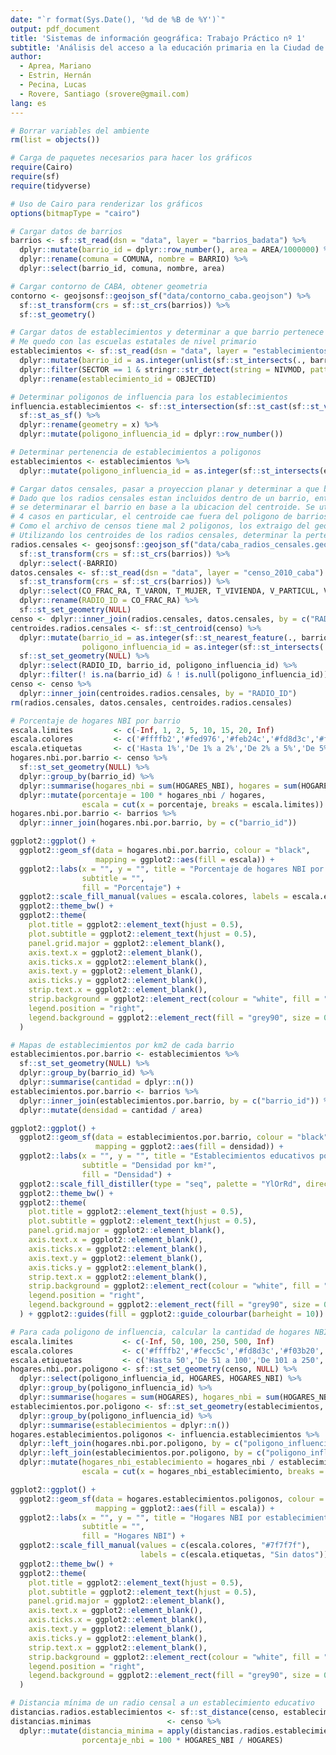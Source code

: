 ```yaml
---
date: "`r format(Sys.Date(), '%d de %B de %Y')`"
output: pdf_document
title: 'Sistemas de información geográfica: Trabajo Práctico nº 1'
subtitle: 'Análisis del acceso a la educación primaria en la Ciudad de Buenos Aires'
author: 
  - Aprea, Mariano
  - Estrin, Hernán
  - Pecina, Lucas
  - Rovere, Santiago (srovere@gmail.com)
lang: es
---
```


```r
# Borrar variables del ambiente
rm(list = objects())

# Carga de paquetes necesarios para hacer los gráficos
require(Cairo)
require(sf)
require(tidyverse)

# Uso de Cairo para renderizar los gráficos
options(bitmapType = "cairo")

# Cargar datos de barrios
barrios <- sf::st_read(dsn = "data", layer = "barrios_badata") %>%
  dplyr::mutate(barrio_id = dplyr::row_number(), area = AREA/1000000) %>%
  dplyr::rename(comuna = COMUNA, nombre = BARRIO) %>%
  dplyr::select(barrio_id, comuna, nombre, area)

# Cargar contorno de CABA, obtener geometria
contorno <- geojsonsf::geojson_sf("data/contorno_caba.geojson") %>%
  sf::st_transform(crs = sf::st_crs(barrios)) %>%
  sf::st_geometry()

# Cargar datos de establecimientos y determinar a que barrio pertenece cada uno de ellos
# Me quedo con las escuelas estatales de nivel primario
establecimientos <- sf::st_read(dsn = "data", layer = "establecimientos-educativos") %>%
  dplyr::mutate(barrio_id = as.integer(unlist(sf::st_intersects(., barrios)))) %>%
  dplyr::filter(SECTOR == 1 & stringr::str_detect(string = NIVMOD, pattern = "PriCom")) %>%
  dplyr::rename(establecimiento_id = OBJECTID)

# Determinar poligonos de influencia para los establecimientos
influencia.establecimientos <- sf::st_intersection(sf::st_cast(sf::st_voronoi(sf::st_union(establecimientos), contorno)), contorno) %>%
  sf::st_as_sf() %>%
  dplyr::rename(geometry = x) %>%
  dplyr::mutate(poligono_influencia_id = dplyr::row_number())

# Determinar pertenencia de establecimientos a poligonos
establecimientos <- establecimientos %>%
  dplyr::mutate(poligono_influencia_id = as.integer(sf::st_intersects(establecimientos, influencia.establecimientos)))

# Cargar datos censales, pasar a proyeccion planar y determinar a que barrio pertenece cada uno de ellos
# Dado que los radios censales estan incluidos dentro de un barrio, entonces para evitar problemas de proyeccion
# se determinarar el barrio en base a la ubicacion del centroide. Se utiliza st_nearest_feature porque para
# 4 casos en particular, el centroide cae fuera del poligono de barrios (por los "huecos" que tiene)
# Como el archivo de censos tiene mal 2 poligonos, los extraigo del geojson y luego hago join con los datos censales.
# Utilizando los centroides de los radios censales, determinar la pertenencia a los poligonos de influencia.
radios.censales <- geojsonsf::geojson_sf("data/caba_radios_censales.geojson") %>%
  sf::st_transform(crs = sf::st_crs(barrios)) %>%
  dplyr::select(-BARRIO)
datos.censales <- sf::st_read(dsn = "data", layer = "censo_2010_caba") %>%
  sf::st_transform(crs = sf::st_crs(barrios)) %>%
  dplyr::select(CO_FRAC_RA, T_VARON, T_MUJER, T_VIVIENDA, V_PARTICUL, V_COLECTIV) %>%
  dplyr::rename(RADIO_ID = CO_FRAC_RA) %>%
  sf::st_set_geometry(NULL)
censo <- dplyr::inner_join(radios.censales, datos.censales, by = c("RADIO_ID"))
centroides.radios.censales <- sf::st_centroid(censo) %>%
  dplyr::mutate(barrio_id = as.integer(sf::st_nearest_feature(., barrios)),
                poligono_influencia_id = as.integer(sf::st_intersects(., influencia.establecimientos))) %>%
  sf::st_set_geometry(NULL) %>%
  dplyr::select(RADIO_ID, barrio_id, poligono_influencia_id) %>%
  dplyr::filter(! is.na(barrio_id) & ! is.null(poligono_influencia_id))
censo <- censo %>%
  dplyr::inner_join(centroides.radios.censales, by = "RADIO_ID")
rm(radios.censales, datos.censales, centroides.radios.censales)
```

```r
# Porcentaje de hogares NBI por barrio
escala.limites         <- c(-Inf, 1, 2, 5, 10, 15, 20, Inf)
escala.colores         <- c('#ffffb2','#fed976','#feb24c','#fd8d3c','#fc4e2a','#e31a1c','#b10026')
escala.etiquetas       <- c('Hasta 1%','De 1% a 2%','De 2% a 5%','De 5% a 10%', 'De 10% a 15%', 'De 15% a 20%', 'Más de 20%')
hogares.nbi.por.barrio <- censo %>%
  sf::st_set_geometry(NULL) %>%
  dplyr::group_by(barrio_id) %>%
  dplyr::summarise(hogares_nbi = sum(HOGARES_NBI), hogares = sum(HOGARES)) %>%
  dplyr::mutate(porcentaje = 100 * hogares_nbi / hogares,
                escala = cut(x = porcentaje, breaks = escala.limites))
hogares.nbi.por.barrio <- barrios %>%
  dplyr::inner_join(hogares.nbi.por.barrio, by = c("barrio_id"))

ggplot2::ggplot() +
  ggplot2::geom_sf(data = hogares.nbi.por.barrio, colour = "black",
                   mapping = ggplot2::aes(fill = escala)) +
  ggplot2::labs(x = "", y = "", title = "Porcentaje de hogares NBI por barrio",
                subtitle = "",
                fill = "Porcentaje") +
  ggplot2::scale_fill_manual(values = escala.colores, labels = escala.etiquetas) +
  ggplot2::theme_bw() +
  ggplot2::theme(
    plot.title = ggplot2::element_text(hjust = 0.5),
    plot.subtitle = ggplot2::element_text(hjust = 0.5),
    panel.grid.major = ggplot2::element_blank(),
    axis.text.x = ggplot2::element_blank(),
    axis.ticks.x = ggplot2::element_blank(),
    axis.text.y = ggplot2::element_blank(),
    axis.ticks.y = ggplot2::element_blank(),
    strip.text.x = ggplot2::element_blank(),
    strip.background = ggplot2::element_rect(colour = "white", fill = "white"),
    legend.position = "right",
    legend.background = ggplot2::element_rect(fill = "grey90", size = 0.1, linetype = "solid", colour = "black")
  )
```

```r
# Mapas de establecimientos por km2 de cada barrio
establecimientos.por.barrio <- establecimientos %>%
  sf::st_set_geometry(NULL) %>%
  dplyr::group_by(barrio_id) %>%
  dplyr::summarise(cantidad = dplyr::n())
establecimientos.por.barrio <- barrios %>%
  dplyr::inner_join(establecimientos.por.barrio, by = c("barrio_id")) %>%
  dplyr::mutate(densidad = cantidad / area)

ggplot2::ggplot() +
  ggplot2::geom_sf(data = establecimientos.por.barrio, colour = "black",
                   mapping = ggplot2::aes(fill = densidad)) +
  ggplot2::labs(x = "", y = "", title = "Establecimientos educativos por barrio",
                subtitle = "Densidad por km²",
                fill = "Densidad") +
  ggplot2::scale_fill_distiller(type = "seq", palette = "YlOrRd", direction = 1) +
  ggplot2::theme_bw() +
  ggplot2::theme(
    plot.title = ggplot2::element_text(hjust = 0.5),
    plot.subtitle = ggplot2::element_text(hjust = 0.5),
    panel.grid.major = ggplot2::element_blank(),
    axis.text.x = ggplot2::element_blank(),
    axis.ticks.x = ggplot2::element_blank(),
    axis.text.y = ggplot2::element_blank(),
    axis.ticks.y = ggplot2::element_blank(),
    strip.text.x = ggplot2::element_blank(),
    strip.background = ggplot2::element_rect(colour = "white", fill = "white"),
    legend.position = "right",
    legend.background = ggplot2::element_rect(fill = "grey90", size = 0.1, linetype = "solid", colour = "black")
  ) + ggplot2::guides(fill = ggplot2::guide_colourbar(barheight = 10))
```

```r
# Para cada poligono de influencia, calcular la cantidad de hogares NBI por establecimiento
escala.limites           <- c(-Inf, 50, 100, 250, 500, Inf)
escala.colores           <- c('#ffffb2','#fecc5c','#fd8d3c','#f03b20','#bd0026')
escala.etiquetas         <- c('Hasta 50','De 51 a 100','De 101 a 250','De 250 a 500', 'Más de 500')
hogares.nbi.por.poligono <- sf::st_set_geometry(censo, NULL) %>%
  dplyr::select(poligono_influencia_id, HOGARES, HOGARES_NBI) %>%
  dplyr::group_by(poligono_influencia_id) %>%
  dplyr::summarise(hogares = sum(HOGARES), hogares_nbi = sum(HOGARES_NBI))
establecimientos.por.poligono <- sf::st_set_geometry(establecimientos, NULL) %>%
  dplyr::group_by(poligono_influencia_id) %>%
  dplyr::summarise(establecimientos = dplyr::n())
hogares.establecimientos.poligonos <- influencia.establecimientos %>%
  dplyr::left_join(hogares.nbi.por.poligono, by = c("poligono_influencia_id")) %>%
  dplyr::left_join(establecimientos.por.poligono, by = c("poligono_influencia_id")) %>%
  dplyr::mutate(hogares_nbi_establecimiento = hogares_nbi / establecimientos,
                escala = cut(x = hogares_nbi_establecimiento, breaks = escala.limites))

ggplot2::ggplot() +
  ggplot2::geom_sf(data = hogares.establecimientos.poligonos, colour = "black",
                   mapping = ggplot2::aes(fill = escala)) +
  ggplot2::labs(x = "", y = "", title = "Hogares NBI por establecimientos educativos",
                subtitle = "",
                fill = "Hogares NBI") +
  ggplot2::scale_fill_manual(values = c(escala.colores, "#7f7f7f"), 
                             labels = c(escala.etiquetas, "Sin datos")) +
  ggplot2::theme_bw() +
  ggplot2::theme(
    plot.title = ggplot2::element_text(hjust = 0.5),
    plot.subtitle = ggplot2::element_text(hjust = 0.5),
    panel.grid.major = ggplot2::element_blank(),
    axis.text.x = ggplot2::element_blank(),
    axis.ticks.x = ggplot2::element_blank(),
    axis.text.y = ggplot2::element_blank(),
    axis.ticks.y = ggplot2::element_blank(),
    strip.text.x = ggplot2::element_blank(),
    strip.background = ggplot2::element_rect(colour = "white", fill = "white"),
    legend.position = "right",
    legend.background = ggplot2::element_rect(fill = "grey90", size = 0.1, linetype = "solid", colour = "black")
  )
```

```r
# Distancia mínima de un radio censal a un establecimiento educativo
distancias.radios.establecimientos <- sf::st_distance(censo, establecimientos)
distancias.minimas                 <- censo %>%
  dplyr::mutate(distancia_minima = apply(distancias.radios.establecimientos, MARGIN = 1, FUN = min),
                porcentaje_nbi = 100 * HOGARES_NBI / HOGARES)
```